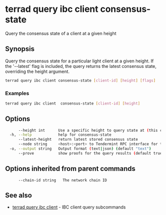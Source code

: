 # terrad query ibc client consensus-state

Query the consensus state of a client at a given height

## Synopsis

Query the consensus state for a particular light client at a given height.
If the '--latest' flag is included, the query returns the latest consensus state, overriding the height argument.

```sh Terrad
terrad query ibc client consensus-state [client-id] [height] [flags]
```

### Examples

```sh Terrad
terrad query ibc client  consensus-state [client-id] [height]
```

## Options

```sh Terrad
      --height int      Use a specific height to query state at (this can error if the node is pruning state)
  -h, --help            help for consensus-state
      --latest-height   return latest stored consensus state
      --node string     <host>:<port> to Tendermint RPC interface for this chain (default "tcp://localhost:26657")
  -o, --output string   Output format (text|json) (default "text")
      --prove           show proofs for the query results (default true)
```

## Options inherited from parent commands

```
      --chain-id string   The network chain ID
```

## See also

* [terrad query ibc client](terrad_query_ibc_client.mdx)	 - IBC client query subcommands


